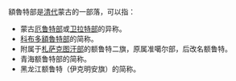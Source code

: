 額魯特部是[[清代|清代]]蒙古的一部落，可以指：

* 蒙古[[厄鲁特|厄鲁特部]]或[[卫拉特部|卫拉特部]]的异称。
* [[科布多額魯特部|科布多額魯特部]]的简称。
* 附属于[[札萨克图汗部|札萨克图汗部]]的额鲁特二旗，原属准噶尔部，后改名额鲁特。
* 青海额鲁特部的简称。
* 黑龙江额鲁特（伊克明安旗）的简称。

{{disambig|Cat=四字消歧义}}